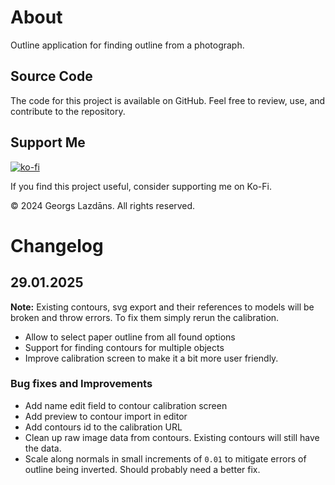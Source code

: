 
<div className="max-w-3xl mx-auto">

# About

Outline application for finding outline from a photograph.

## <a name="view-source"> Source Code </a>

<GitHubLink />

The code for this project is available on GitHub. Feel free to review, use, and contribute to the repository.

## <a name="support-me"> Support Me </a>

[![ko-fi](https://ko-fi.com/img/githubbutton_sm.svg)](https://ko-fi.com/L3L41134QC)

If you find this project useful, consider supporting me on Ko-Fi.

<div className="mt-4 mx-auto text-center">
  © 2024 Georgs Lazdāns. All rights reserved.
</div>

# Changelog

## 29.01.2025

**Note:** Existing contours, svg export and their references to models will be broken and throw errors. To fix them simply rerun the calibration.

- Allow to select paper outline from all found options
- Support for finding contours for multiple objects
- Improve calibration screen to make it a bit more user friendly.

### Bug fixes and Improvements

- Add name edit field to contour calibration screen
- Add preview to contour import in editor
- Add contours id to the calibration URL
- Clean up raw image data from contours. Existing contours will still have the data.
- Scale along normals in small increments of `0.01` to mitigate errors of outline being inverted. Should probably need a better fix.

</div>
